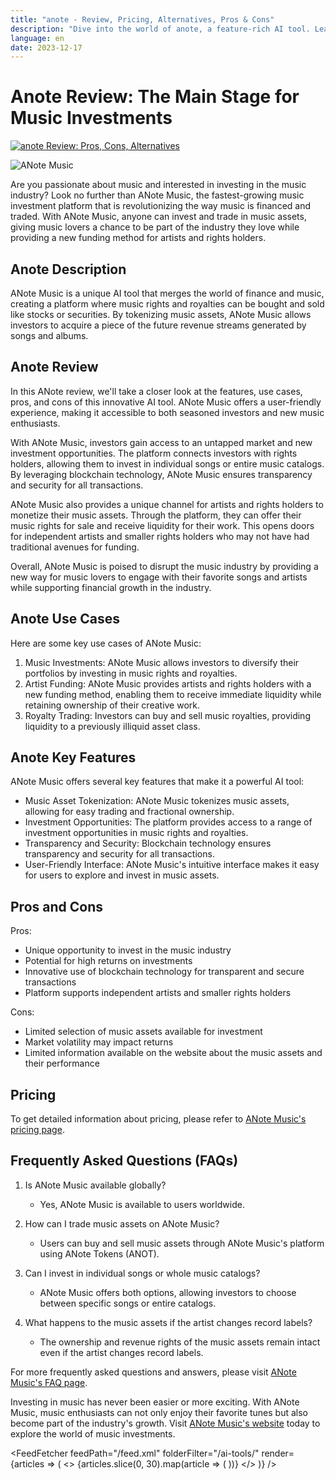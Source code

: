 ```yaml
---
title: "anote - Review, Pricing, Alternatives, Pros & Cons"
description: "Dive into the world of anote, a feature-rich AI tool. Learn about its features, pricing, and how it's making an impact. Don't miss out!"
language: en
date: 2023-12-17
---
```

        
# Anote Review: The Main Stage for Music Investments


<BlogHeader />


[![anote Review: Pros, Cons, Alternatives](/ai-tools/anote.png)](https://www.anotemusic.com/)



![ANote Music](https://www.anotemusic.com/assets/logo-b8c3247453105acce1ee9baf3498be8795f06e9565f98daf2c33e80348deeb03.png)

Are you passionate about music and interested in investing in the music industry? Look no further than ANote Music, the fastest-growing music investment platform that is revolutionizing the way music is financed and traded. With ANote Music, anyone can invest and trade in music assets, giving music lovers a chance to be part of the industry they love while providing a new funding method for artists and rights holders.

## Anote Description

ANote Music is a unique AI tool that merges the world of finance and music, creating a platform where music rights and royalties can be bought and sold like stocks or securities. By tokenizing music assets, ANote Music allows investors to acquire a piece of the future revenue streams generated by songs and albums.

## Anote Review

In this ANote review, we'll take a closer look at the features, use cases, pros, and cons of this innovative AI tool. ANote Music offers a user-friendly experience, making it accessible to both seasoned investors and new music enthusiasts.

With ANote Music, investors gain access to an untapped market and new investment opportunities. The platform connects investors with rights holders, allowing them to invest in individual songs or entire music catalogs. By leveraging blockchain technology, ANote Music ensures transparency and security for all transactions.

ANote Music also provides a unique channel for artists and rights holders to monetize their music assets. Through the platform, they can offer their music rights for sale and receive liquidity for their work. This opens doors for independent artists and smaller rights holders who may not have had traditional avenues for funding.

Overall, ANote Music is poised to disrupt the music industry by providing a new way for music lovers to engage with their favorite songs and artists while supporting financial growth in the industry.

## Anote Use Cases

Here are some key use cases of ANote Music:

1. Music Investments: ANote Music allows investors to diversify their portfolios by investing in music rights and royalties.
2. Artist Funding: ANote Music provides artists and rights holders with a new funding method, enabling them to receive immediate liquidity while retaining ownership of their creative work.
3. Royalty Trading: Investors can buy and sell music royalties, providing liquidity to a previously illiquid asset class.

## Anote Key Features

ANote Music offers several key features that make it a powerful AI tool:

- Music Asset Tokenization: ANote Music tokenizes music assets, allowing for easy trading and fractional ownership.
- Investment Opportunities: The platform provides access to a range of investment opportunities in music rights and royalties.
- Transparency and Security: Blockchain technology ensures transparency and security for all transactions.
- User-Friendly Interface: ANote Music's intuitive interface makes it easy for users to explore and invest in music assets.

## Pros and Cons

Pros:
- Unique opportunity to invest in the music industry
- Potential for high returns on investments
- Innovative use of blockchain technology for transparent and secure transactions
- Platform supports independent artists and smaller rights holders

Cons:
- Limited selection of music assets available for investment
- Market volatility may impact returns
- Limited information available on the website about the music assets and their performance

## Pricing

To get detailed information about pricing, please refer to [ANote Music's pricing page](https://www.anotemusic.com/pricing).

## Frequently Asked Questions (FAQs)

1. Is ANote Music available globally?
    - Yes, ANote Music is available to users worldwide.

2. How can I trade music assets on ANote Music?
    - Users can buy and sell music assets through ANote Music's platform using ANote Tokens (ANOT).

3. Can I invest in individual songs or whole music catalogs?
    - ANote Music offers both options, allowing investors to choose between specific songs or entire catalogs.

4. What happens to the music assets if the artist changes record labels?
    - The ownership and revenue rights of the music assets remain intact even if the artist changes record labels.

For more frequently asked questions and answers, please visit [ANote Music's FAQ page](https://www.anotemusic.com/faq).

Investing in music has never been easier or more exciting. With ANote Music, music enthusiasts can not only enjoy their favorite tunes but also become part of the industry's growth. Visit [ANote Music's website](https://www.anotemusic.com/) today to explore the world of music investments.


<AdComponent />


<FeedFetcher feedPath="/feed.xml" folderFilter="/ai-tools/" render={articles => (
    <>
        <Cards>
            {articles.slice(0, 30).map(article => (
                <Card key={article.link} title={article.title} href={article.link} />
            ))}
        </Cards>
    </>
)} />

